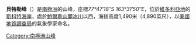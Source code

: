 {{unreferenced|time=2018-10-28T09:20:07+00:00}}
{{Coord|77|47|18|S|163|31|50|E|source:GNIS|display=title}}

'''貝特勒峰'''（{{lang-en|'''Bettle Peak'''}}）是[[南極洲|南極洲]]的山峰，座標''77°47′18″S 163°31′50″E''，位於[[維多利亞地|維多利亞地]]的[[斯科特海岸|斯科特海岸]]，處於[[鮑爾斯山麓冰川|鮑爾斯山麓冰川]]以西，海拔高度1,490米（4,890英尺），以[[美國地質調查局|美國地質調查局]]的氣象學家命名。

{{DEFAULTSORT:Bettle Peak}}
[[Category:南極洲山峰|Category:南極洲山峰]]


{{ScottCoast-geo-stub}}